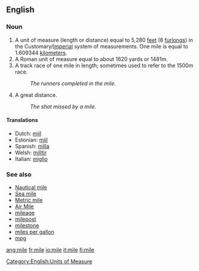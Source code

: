 ==English==

=== Noun ===
{{en-noun-reg}}

# A unit of measure (length or distance) equal to 5,280 [[feet]] (8 [[furlong]]s) in the Customary/[[Imperial]] system of measurements. One mile is equal to 1.609344 [[kilometer]]s.
# A Roman unit of measure equal to about 1620 yards or 1481m.
# A track race of one mile in length; sometimes used to refer to the 1500m race.
#:''The runners completed in the mile.''
#  {{slang}} A great distance.
#:''The shot missed by a mile.''

====Translations====
*Dutch: [[mijl]] {{m}}
*Estonian: [[miil]]
*Spanish: [[milla]] {{f}}
*Welsh: [[milltir]]
*Italian: [[miglio]]

===See also===
*[[Nautical mile]]
*[[Sea mile]]
*[[Metric mile]]
*[[Air Mile]]
*[[mileage]]
*[[milepost]]
*[[milestone]]
*[[miles per gallon]]
*[[mpg]]

[[Category:English:Units of Measure]]

[[ang:mile]]
[[fr:mile]]
[[io:mile]]
[[it:mile]]
[[fi:mile]]
